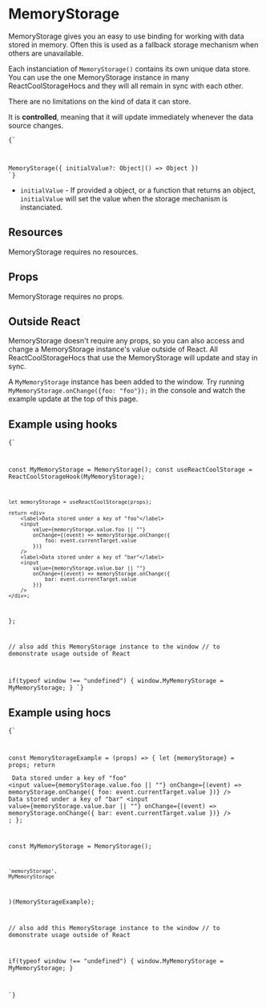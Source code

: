 
# MemoryStorage

<MemoryStorageExample />

MemoryStorage gives you an easy to use binding for working with data stored in memory. Often this is used as a fallback storage mechanism when others are unavailable.

Each instanciation of `MemoryStorage()` contains its own unique data store. You can use the one MemoryStorage instance in many ReactCoolStorageHocs and they will all remain in sync with each other.

There are no limitations on the kind of data it can store.

It is **controlled**, meaning that it will update immediately whenever the data source changes.

<Code language="jsx">{`

MemoryStorage({
    initialValue?: Object|() => Object
})
`}</Code>

- `initialValue` - If provided a object, or a function that returns an object, `initialValue` will set the value when the storage mechanism is instanciated.

## Resources

MemoryStorage requires no resources.

## Props

MemoryStorage requires no props.

## Outside React

MemoryStorage doesn't require any props, so you can also access and change a MemoryStorage instance's value outside of React. All ReactCoolStorageHocs that use the MemoryStorage will update and stay in sync.

A `MyMemoryStorage` instance has been added to the window. Try running `MyMemoryStorage.onChange({foo: "foo"});` in the console and watch the example update at the top of this page.

## Example using hooks

<Code language="jsx">{`


const MyMemoryStorage = MemoryStorage();
const useReactCoolStorage = ReactCoolStorageHook(MyMemoryStorage);

    let memoryStorage = useReactCoolStorage(props);

    return <div>
        <label>Data stored under a key of "foo"</label>
        <input
            value={memoryStorage.value.foo || ""}
            onChange={(event) => memoryStorage.onChange({
                foo: event.currentTarget.value
            })}
        />
        <label>Data stored under a key of "bar"</label>
        <input
            value={memoryStorage.value.bar || ""}
            onChange={(event) => memoryStorage.onChange({
                bar: event.currentTarget.value
            })}
        />
    </div>;
};

// also add this MemoryStorage instance to the window
// to demonstrate usage outside of React

if(typeof window !== "undefined") {
    window.MyMemoryStorage = MyMemoryStorage;
}
`}</Code>

## Example using hocs

<Code language="jsx">{`

const MemoryStorageExample = (props) => {
    let {memoryStorage} = props;
    return <div>
        <label>Data stored under a key of "foo"</label>
        <input
            value={memoryStorage.value.foo || ""}
            onChange={(event) => memoryStorage.onChange({
                foo: event.currentTarget.value
            })}
        />
        <label>Data stored under a key of "bar"</label>
        <input
            value={memoryStorage.value.bar || ""}
            onChange={(event) => memoryStorage.onChange({
                bar: event.currentTarget.value
            })}
        />
    </div>;
};

const MyMemoryStorage = MemoryStorage();

    'memoryStorage',
    MyMemoryStorage
)(MemoryStorageExample);

// also add this MemoryStorage instance to the window
// to demonstrate usage outside of React

if(typeof window !== "undefined") {
    window.MyMemoryStorage = MyMemoryStorage;
}

`}</Code>
